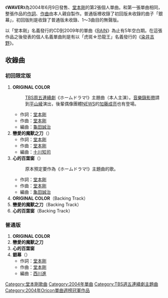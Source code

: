 {{Infobox song
| name       = WAVER
| type       = [[單曲|單曲]]
| artist     = [[堂本剛|堂本剛]]
| released   = 2004年6月9日
| genre      = [[J-POP|J-POP]]
| label      = [[傑尼斯娛樂|傑尼斯娛樂]]
| producer   = [[堂本剛|堂本剛]]
| chart_position = *第1名 （[[Oricon|Oricon]]）
| prev_title = [[城市／溺愛論|城市／溺愛論]]
| prev_year  = 2002
| next_title = [[染井吉野|染井吉野]]<br />（''ENDLICHERI☆ENDLICHERI''名義）
| next_year  = 2006
}}
《'''WAVER'''》為2004年6月9日發售、[[堂本剛|堂本剛]]的第2張個人單曲。和第一張單曲相同，整張作品的[[作詞|作詞]]、[[作曲|作曲]]由本人親自製作。普通版裡收錄了初回版未收錄的曲子「銀幕」，初回版則是收錄了普通版未收錄、1～3曲目的無聲版。

以「堂本剛」名義發行的CD到2009年的單曲《[[RAIN_(堂本剛)|RAIN]]》為止有5年空白期。在這張作品之後發表的個人名義單曲則是有以「虎斑☆恐龍王」名義發行的《[[染井吉野|染井吉野]]》。

== 收錄曲 ==
=== 初回限定版 ===
#'''ORIGINAL COLOR'''
#:[[TBS周五連續劇|TBS周五連續劇]]《ホームドラマ!》主題曲（本人主演）。[[音樂錄影帶|音樂錄影帶]]請到[[平山綾|平山綾]]演出，後輩偶像團體[[NEWS|NEWS]]的[[加藤成亮|加藤成亮]]也有登場。
#*作詞：[[堂本剛|堂本剛]]
#*作曲：[[堂本剛|堂本剛]]
#*編曲：[[龜田誠治|龜田誠治]]
#'''戀愛的魔獸之刀'''（'''{{lang|ja|恋のカマイタチ}}'''）
#*作詞：[[堂本剛|堂本剛]]
#*作曲：[[堂本剛|堂本剛]]　
#*編曲：[[十川知司|十川知司]]
#'''心的百葉窗'''（'''{{lang|ja|ココロノブラインド}}'''）
#:原本預定要作為《ホームドラマ!》主題曲的歌。
#*作詞：[[堂本剛|堂本剛]]
#*作曲：[[堂本剛|堂本剛]]　
#*編曲：[[亀田誠治|亀田誠治]]
#'''ORIGINAL COLOR'''（Backing Track）
#'''戀愛的魔獸之刀'''（Backing Track）
#'''心的百葉窗'''（Backing Track）

=== 普通版 ===
#'''ORIGINAL COLOR'''
#'''戀愛的魔獸之刀'''
#'''心的百葉窗'''
#'''銀幕'''（'''{{lang|ja|Screen／スクリーン}}'''）
#*作詞：[[堂本剛|堂本剛]]
#*作曲：[[堂本剛|堂本剛]]　
#*編曲：[[西川進|西川進]]

{{堂本剛}}
{{Oricon單曲週榜冠軍 (2004年)|2004年6月21日}}

{{DEFAULTSORT:Waver}}
[[Category:堂本剛歌曲|Category:堂本剛歌曲]]
[[Category:2004年單曲|Category:2004年單曲]]
[[Category:TBS週五連續劇主題曲|Category:TBS週五連續劇主題曲]]
[[Category:2004年Oricon單曲週榜冠軍作品|Category:2004年Oricon單曲週榜冠軍作品]]